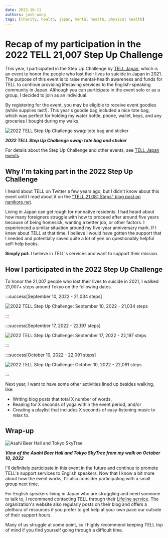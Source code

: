 ```yaml
---
date: 2022-10-11
authors: josh-wong
tags: [charity, health, japan, mental health, physical health]
---
```


# Recap of my participation in the 2022 TELL 21,007 Step Up Challenge

This year, I participated in the Step Up Challenge by [TELL Japan](https://telljp.com/), which is an event to honor the people who lost their lives to suicide in Japan in 2021. The purpose of this event is to raise mental-health awareness and funds for TELL to continue providing lifesaving services to the English-speaking community in Japan. Although you can participate in the event solo or as a group, I decided to join as an individual.

<!-- truncate -->

By registering for the event, you may be eligible to receive event goodies (while supplies last!). This year's goodie bag included a nice tote bag, which was perfect for holding my water bottle, phone, wallet, keys, and any groceries I bought during my walks.

![2022 TELL Step Up Challenge swag: tote bag and sticker](assets/images/2022-10-10-tell-step-up-challenge-tote-bag-sticker.jpg)

***2022 TELL Step Up Challenge swag: tote bag and sticker***

For details about the Step Up Challenge and other events, see [TELL Japan events](https://www.tellevents.org/).

## Why I'm taking part in the 2022 Step Up Challenge

I heard about TELL on Twitter a few years ago, but I didn't know about this event until I read about it on the ["TELL 21,081 Steps" blog post on nanikore.net](https://www.nanikore.net/2021/10/11/tell-21081-steps/).

Living in Japan can get rough for nonnative residents. I had heard about how many foreigners struggle with how to proceed after around five years because of being homesick, wanting a better job, or other factors. I experienced a similar situation around my five-year anniversary mark. If I knew about TELL at that time, I believe I would have gotten the support that I needed and potentially saved quite a lot of yen on questionably helpful self-help books.

**Simply put:** I believe in TELL's services and want to support their mission.

## How I participated in the 2022 Step Up Challenge

To honor the 21,007 people who lost their lives to suicide in 2021, I walked 21,007+ steps around Tokyo on the following dates.

:::success[September 10, 2022 - 21,034 steps]

![2022 TELL Step Up Challenge: September 10, 2022 - 21,034 steps](assets/images/2022-10-10-tell-step-up-challenge-(09-10).jpg)

:::

:::success[September 17, 2022 - 22,197 steps]

![2022 TELL Step Up Challenge: September 17, 2022 - 22,197 steps](assets/images/2022-10-10-tell-step-up-challenge-(09-17).jpg)

:::

:::success[October 10, 2022 - 22,091 steps]

![2022 TELL Step Up Challenge: October 10, 2022 - 22,091 steps](assets/images/2022-10-10-tell-step-up-challenge-(10-10).jpg)

:::

Next year, I want to have some other activities lined up besides walking, like:

- Writing blog posts that total X number of words,
- Reading for X seconds of yoga within the event period, and/or
- Creating a playlist that includes X seconds of easy-listening music to relax to.

## Wrap-up

![Asahi Beer Hall and Tokyo SkyTree](assets/images/2022-10-10-asahi-beer-hall-tokyo-skytree.jpg)

***View of the Asahi Beer Hall and Tokyo SkyTree from my walk on October 10, 2022***

I'll definitely participate in this event in the future and continue to promote TELL's support services to English speakers. Now that I know a bit more about how the event works, I'll also consider participating with a small group next time.

For English speakers living in Japan who are struggling and need someone to talk to, I recommend contacting TELL through their [Lifeline service](https://telljp.com/lifeline/). The organization's website also regularly posts on their blog and offers a plethora of resources if you prefer to get help at your own pace our outside of their support hours.

Many of us struggle at some point, so I highly recommend keeping TELL top of mind if you find yourself going through a difficult time.
